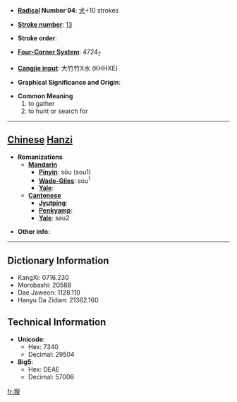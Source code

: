 * '''[[Wiktionary:Chinese radical index| Radical]] Number 94''': [[Wiktionary:Chinese radical index 犬|犬]]+10 strokes

* '''[[Wiktionary:Chinese total strokes index|Stroke number]]''': [[Wiktionary:Chinese total strokes index 13|13]]

* '''Stroke order''': 

* '''[[Wiktionary:Chinese four corner index|Four-Corner System]]''': 4724<sub>7</sub>

* '''[[Wiktionary:Chinese Cangjie index|Cangjie input]]''': 大竹竹X水 (KHHXE)

* '''Graphical Significance and Origin''': 

* '''Common Meaning'''
*#to gather
*# to hunt or search for


----

== [[Chinese]] [[Hanzi]] ==

* '''Romanizations'''
** '''[[Mandarin]]'''
*** '''[[Pinyin]]''': sōu (sou1)
*** '''[[Wade-Giles]]''': sou<sup>1</sup>
*** '''[[Yale]]''': 
** '''[[Cantonese]]'''
*** '''[[Jyutping]]''':
*** '''[[Penkyamp]]''': 
*** '''[[Yale]]''': sau2

* '''Other info''': 

----

== Dictionary Information ==

* KangXi: 0716.230
* Morobashi: 20588
* Dae Jaweon: 1128.110
* Hanyu Da Zidian: 21362.160

== Technical Information ==

* '''Unicode''':
** Hex: 7340
** Decimal: 29504
* '''Big5''':
** Hex: DEAE
** Decimal: 57006

[[fr:獀]]